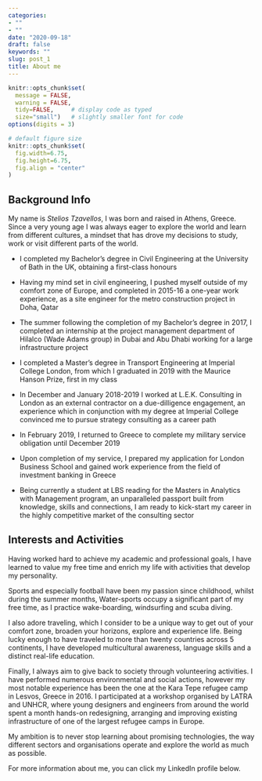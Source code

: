```yaml
---
categories:
- ""
- ""
date: "2020-09-18"
draft: false
keywords: ""
slug: post_1
title: About me 
---
```


```r
knitr::opts_chunk$set(
  message = FALSE, 
  warning = FALSE, 
  tidy=FALSE,     # display code as typed
  size="small")   # slightly smaller font for code
options(digits = 3)

# default figure size
knitr::opts_chunk$set(
  fig.width=6.75, 
  fig.height=6.75,
  fig.align = "center"
)
```

## Background Info
My name is *Stelios Tzavellos*, I was born and raised in Athens, Greece. Since a very young age I was always eager to explore the world and learn from different cultures, a mindset that has drove my decisions to study, work or visit different parts of the world. 

* I completed my Bachelor’s degree in Civil Engineering at the University of Bath in the UK, obtaining a first-class honours

* Having my mind set in civil engineering, I pushed myself outside of my comfort zone of Europe, and completed in 2015-16 a one-year work experience, as a site engineer for the metro construction project in Doha, Qatar

* The summer following the completion of my Bachelor’s degree in 2017, I completed an internship at the project management department of Hilalco (Wade Adams group) in Dubai and Abu Dhabi working for a large infrastructure project

* I completed a Master’s degree in Transport Engineering at Imperial College London, from which I graduated in 2019 with the Maurice Hanson Prize, first in my class

* In December and January 2018-2019 I worked at L.E.K. Consulting in London as an external contractor on a due-dilligence engagement, an experience which in conjunction with my degree at Imperial College convinced me to pursue strategy consulting as a career path

* In February 2019, I returned to Greece to complete my military service obligation until December 2019

* Upon completion of my service, I prepared my application for London Business School and gained work experience from the field of investment banking in Greece

* Being currently a student at LBS reading for the Masters in Analytics with Management program, an unparalleled passport built from knowledge, skills and connections, I am ready to kick-start my career in the highly competitive market of the consulting sector

## Interests and Activities
Having worked hard to achieve my academic and professional goals, I have learned to value my free time and enrich my life with activities that develop my personality. 

Sports and especially football have been my passion since childhood, whilst during the summer months, Water-sports occupy a significant part of my free time, as I practice wake-boarding, windsurfing and scuba diving. 

I also adore traveling, which I consider to be a unique way to get out of your comfort zone, broaden your horizons, explore and experience life. Being lucky enough to have traveled to more than twenty countries across 5 continents, I have developed multicultural awareness, language skills and a distinct real-life education. 

Finally, I always aim to give back to society through volunteering activities. I have performed numerous environmental and social actions, however my most notable experience has been the one at the Kara Tepe refugee camp in Lesvos, Greece in 2016. I participated at a workshop organised by LATRA and UNHCR, where young designers and engineers from around the world spent a month hands-on redesigning, arranging and improving existing infrastructure of one of the largest refugee camps in Europe. 

My ambition is to never stop learning about promising technologies, the way different sectors and organisations operate and explore the world as much as possible.

For more information about me, you can click my LinkedIn profile below.

